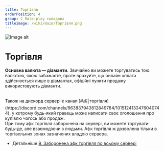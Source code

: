 ```yaml
---
title: Торгівля
orderPosition: 4
group: C Role-play складова
titleimage: /wiki/main/Торгівля.png
---
```


<img src='/wiki/main/Торгівля1.png' width={500} height={500} className="topimage" alt="Image alt" />

# Торгівля

**Основна валюта — діаманти.** Звичайно ви можете торгуватись тою валютою, якою забажаєте, проте врахуйте, що онлайн оплата здійснюється лише в діамантах, офіційні пункти продажу використовують діаманти.

<br />
Також на дискорд сервері є канал [#💰│торгівля](https://discord.com/channels/963837943812849784/1015124133476040744), у котрому будь-який гравець може написати своє оголошення про купівлю чогось або продаж.

<br />
При тому афк торгівля заборонена на сервері, ви можете торгувати будь-де, але взаємодіючи з людьми. Афк торгівля ж дозволена тільки в торгівельних зонах зазначених владою сервера.

- Детальніше [9. Заборонена афк торгівля по всьому сервері](/wiki/first_time_on_server/rules)